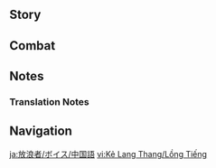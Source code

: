 {{CharacterTabs}}
{{LanguageTabs}}
{{Stub|1={{Meta/VO|rm=1}}}}
==Story==
{{VO/Story
|character           = Wanderer
|language            = zh
|language_s          = zh
|language_t          = zh-tw
|name_s              = 流浪者
|name_t              = 流浪者

<!-- Hello -->
|vo_01_01_title_s    = 初次见面…
|vo_01_01_title_t    = 初次見面…
|vo_01_01_subtitle   = Hello
|vo_01_01_file       = VO_{language}{character} Hello.ogg
|vo_01_01_tx_s       = 要我报上名来？此行世间，我名号诸多，虽然随便一个对凡人来说都高不可及，但于我都已成过往。<br>想称呼什么就随你吧，让我见识下你的品味，可别让我失望。
|vo_01_01_tx_t       = 要我報上名來？此行世間，我名號諸多，雖然隨便一個對凡人來說都高不可及，但於我都已成過往。<br>想稱呼什麼就隨{{MC|你|妳}}吧，讓我見識一下{{MC|你|妳}}的品味，可別讓我失望。
|vo_01_01_rm         = Yào wǒ bào shàng míng lái? Cǐ xíng shìjiān, wǒ mínghào zhūduō, suīrán suíbiàn yīgè duì fánrén lái shuō dōu gāo bùkě jí, dàn yú wǒ dōu yǐ chéng guòwǎng.<br>Xiǎng chēnghu shénme jiù suí nǐ ba, ràng wǒ jiànshì xià nǐ de pǐnwèi, kě bié ràng wǒ shīwàng.

<!-- Chats -->
|vo_02_01_title_s    = 闲聊・风
|vo_02_01_title_t    = 閒聊・風
|vo_02_01_subtitle   = Chat: The Wind
|vo_02_01_file       = VO_{language}{character} Chat - The Wind.ogg
|vo_02_01_tx_s       = 这世上没有纯粹的自由。风也会有吹到头的时候。
|vo_02_01_tx_t       = 這世上沒有純粹的自由。風也會有吹到盡頭的時候。
|vo_02_01_rm         = Zhè shìshàng méiyǒu chúncuì de zìyóu. Fēng yě huì yǒu chuī dàotóu de shíhòu.
|vo_02_02_title_s    = 闲聊・说话方式
|vo_02_02_title_t    = 閒聊・說話方式
|vo_02_02_subtitle   = Chat: Manner of Speech
|vo_02_02_file       = VO_{language}{character} Chat - Manner of Speech.ogg
|vo_02_02_tx_s       = 我说话刻薄吗？只是实话实说罢了，接受不了的人才该自己反思原因。
|vo_02_02_tx_t       = 我說話刻薄嗎？只是實話實說罷了，接受不了的人才該自己反省原因。
|vo_02_02_rm         = Wǒ shuōhuà kèbó ma? Zhǐshì shíhuà shíshuō bàle, jiēshòu bùliǎo de réncái gāi zìjǐ fǎnsī yuányīn.
|vo_02_03_title_s    = 闲聊・寒暄
|vo_02_03_title_t    = 閒聊・寒暄
|vo_02_03_subtitle   = Chat: Exchanging Pleasantries
|vo_02_03_file       = VO_{language}{character} Chat - Exchanging Pleasantries.ogg
|vo_02_03_tx_s       = 寒暄就免了吧，没话找话的样子也太可笑了。
|vo_02_03_tx_t       = 寒暄就免了吧，沒話找話的樣子也太可笑了。
|vo_02_03_rm         = Hánxuān jiù miǎnle ba, méi huà zhǎo huà de yàngzi yě tài kěxiàole.

<!-- Weather -->
|vo_03_01_title_s    = 下雨的时候…
|vo_03_01_title_t    = 下雨的時候…
|vo_03_01_subtitle   = When It Rains
|vo_03_01_file       = VO_{language}{character} When It Rains.ogg
|vo_03_01_tx_s       = 想用我的斗笠遮雨？亏你提得出这种要求。
|vo_03_01_tx_t       = 想用我的斗笠遮雨？虧{{MC|你|妳}}提得出這種要求。
|vo_03_01_rm         = Xiǎng yòng wǒ de dǒulì zhē yǔ? Kuī nǐ tí dé chū zhè zhǒng yāoqiú
|vo_03_02_title_s    = 雨过天晴…
|vo_03_02_title_t    = 雨過天晴…
|vo_03_02_subtitle   = After the Rain
|vo_03_02_file       = VO_{language}{character} After the Rain.ogg
|vo_03_02_tx_s       = 见了点阳光就能高兴成这个样子？幼稚。
|vo_03_02_tx_t       = 見了點陽光就能高興成這個樣子？幼稚。
|vo_03_02_rm         = Jiànle diǎn yángguāng jiù néng gāoxìng chéng zhège yàngzi? Yòuzhì.
|vo_03_03_title_s    = 打雷的时候…
|vo_03_03_title_t    = 打雷的時候…
|vo_03_03_subtitle   = When Thunder Strikes
|vo_03_03_file       = VO_{language}{character} When Thunder Strikes.ogg
|vo_03_03_tx_s       = 啧…烦心。
|vo_03_03_tx_t       = 嘖…煩心。
|vo_03_03_rm         = Zé... fánxīn.
|vo_03_04_title_s    = 下雪的时候…
|vo_03_04_title_t    = 下雪的時候…
|vo_03_04_subtitle   = When It Snows
|vo_03_04_file       = VO_{language}{character} When It Snows.ogg
|vo_03_04_tx_s       = 明明和雨没什么区别，却讨人喜欢多了…真是人各有命。
|vo_03_04_tx_t       = 明明和雨沒什麼區別，卻討人喜歡多了…真是人各有命。
|vo_03_04_rm         = Míngmíng hé yǔ méishénme qūbié, què tǎo rén xǐhuān duōle... zhēnshi rén gè yǒu mìng.
|vo_03_05_title_s    = 刮大风了…
|vo_03_05_title_t    = 颳大風了…
|vo_03_05_subtitle   = When the Wind Is Blowing
|vo_03_05_file       = VO_{language}{character} When the Wind Is Blowing.ogg
|vo_03_05_tx_s       = 这点程度，你都能做到吧？
|vo_03_05_tx_t       = 這點程度，{{MC|你|妳}}都能做到吧？
|vo_03_05_rm         = Zhè diǎn chéngdù, nǐ dōu néng zuò dào ba?

<!-- Greetings -->
|vo_04_01_title_s    = 早上好…
|vo_04_01_title_t    = 早安…
|vo_04_01_subtitle   = Good Morning
|vo_04_01_file       = VO_{language}{character} Good Morning.ogg
|vo_04_01_tx_s       = 「快醒醒&mdash;&mdash;太阳要晒屁股咯&mdash;&mdash;」…哈，你不会以为我会这么叫你起床吧？
|vo_04_01_tx_t       = 「快醒醒&mdash;&mdash;太陽要曬屁股囉&mdash;&mdash;」…哈，{{MC|你|妳}}不會以為我會這麼叫{{MC|你|妳}}起床吧？
|vo_04_01_rm         = "Kuài xǐng xǐng{{lmdash}} Tàiyáng yào shài pìgu lo{{lmdash}}" ...Hā, nǐ bùhuì yǐwéi wǒ huì zhème jiào nǐ qǐchuáng ba?
|vo_04_02_title_s    = 中午好…
|vo_04_02_title_t    = 午安…
|vo_04_02_subtitle   = Good Afternoon
|vo_04_02_file       = VO_{language}{character} Good Afternoon.ogg
|vo_04_02_tx_s       = 我不需要吃饭。管好你自己和身边的小东西，就算是让我省心了。
|vo_04_02_tx_t       = 我不需要吃飯。管好{{MC|你|妳}}自己和身邊的小東西，就算是讓我省心了。
|vo_04_02_rm_s       = Wǒ bù xūyào chīfàn. Guǎn hǎo nǐ zìjǐ hé shēnbiān de xiǎo dōngxi, jiùsuàn shì ràng wǒ shěng xīnle.
|vo_04_02_rm_t       = 
|vo_04_03_title_s    = 晚上好…
|vo_04_03_title_t    = 晚上好…
|vo_04_03_subtitle   = Good Evening
|vo_04_03_file       = VO_{language}{character} Good Evening.ogg
|vo_04_03_tx_s       = 终于，无聊的一天就要结束了。
|vo_04_03_tx_t       = 終於，無聊的一天就要結束了。
|vo_04_03_rm         = Zhōngyú, wúliáo de yītiān jiù yào jiéshùle.
|vo_04_04_title_s    = 晚安…
|vo_04_04_title_t    = 晚安…
|vo_04_04_subtitle   = Good Night
|vo_04_04_file       = VO_{language}{character} Good Night.ogg
|vo_04_04_tx_s       = 在我身边睡不着吗？呵呵。
|vo_04_04_tx_t       = 在我身邊睡不著嗎？呵呵。
|vo_04_04_rm         = Zài wǒ shēnbiān shuì bùzháo ma? Hēhē.

<!-- About -->
|vo_05_01_title_s    = 关于({name_s})自己・人偶
|vo_05_01_title_t    = 關於({name_t})自己・人偶
|vo_05_01_subtitle   = About ({character}): Puppet
|vo_05_01_file       = VO_{language}{character} About {character} - Puppet.ogg
|vo_05_01_tx_s       = 烧掉一个人偶会留下灰烬。至于灰烬中会诞生什么…
|vo_05_01_tx_t       = 燒掉一個人偶會留下灰燼。至於灰燼中會誕生什麼…
|vo_05_01_rm         = 
|vo_05_02_title_s    = 关于({name_s})自己・心
|vo_05_02_title_t    = 關於({name_t})自己・心
|vo_05_02_friendship = 4
|vo_05_02_quest      = Inversion of Genesis
|vo_05_02_subtitle   = About ({character}): Heart
|vo_05_02_file       = VO_{language}{character} About {character} - Heart.ogg
|vo_05_02_tx_s       = 那种东西随便了。执着于注定不属于自己的事物只是在浪费时间，现在的我有更重要的事情要做。
|vo_05_02_tx_t       = 那種東西隨便了。執著於註定不屬於自己的事物只是在浪費時間，現在的我有更重要的事情要做。
|vo_05_02_rm         = 

<!-- About Us -->
|vo_06_01_title_s    = 关于我们・对手
|vo_06_01_title_t    = 關於我們・對手
|vo_06_01_subtitle   = About Us: Rivals
|vo_06_01_file       = VO_{language}{character} About Us - Rivals.ogg
|vo_06_01_tx_s       = 对你我以前的对峙耿耿于怀？哦。所以呢，你要怎么做？慢慢想，我不急。
|vo_06_01_tx_t       = 對{{MC|你|妳}}我以前的對峙耿耿於懷？喔。所以呢，{{MC|你|妳}}要怎麼做？慢慢想，我不急。
|vo_06_01_rm         = 
|vo_06_02_title_s    = 关于我们・同伙
|vo_06_02_title_t    = 關於我們・同夥
|vo_06_02_friendship = 6
|vo_06_02_quest      = Inversion of Genesis
|vo_06_02_subtitle   = About Us: Collaborators
|vo_06_02_file       = VO_{language}{character} About Us - Collaborators.ogg
|vo_06_02_tx_s       = 我不可能皈依「正义」，但既然说过要偿还你的恩情，就定会做到。<br>倒是你，在和我接触的时候可能需要想想自己立场哦？万一被人撞见，说你与罪人「狼狈为奸」，我可概不负责。
|vo_06_02_tx_t       = 我不可能皈依「正義」，但既然說過要償還{{MC|你|妳}}的恩情，就定會做到。<br>倒是{{MC|你|妳}}，在和我接觸的時候可能需要想想自己立場哦？萬一被人撞見，說{{MC|你|妳}}與罪人「狼狽為奸」，我可概不負責。
|vo_06_02_rm         = 

<!-- Miscellany I -->
|vo_07_01_title_s    = 关于「神之眼」…
|vo_07_01_title_t    = 關於「神之眼」…
|vo_07_01_friendship = 4
|vo_07_01_quest      = Inversion of Genesis
|vo_07_01_subtitle   = About the [[Vision]]
|vo_07_01_file       = VO_{language}{character} About the Vision.ogg
|vo_07_01_tx_s       = 所谓「神明的注视」令人不爽，但反正是可用的力量，我不挑。你觉得「风元素」有其深意？呵，为什么会这么想？神明行事蛮横又无理，我不是让你领教过吗？
|vo_07_01_tx_t       = 所謂「神明的注視」令人不爽，但反正是可用的力量，我不挑。{{MC|你|妳}}覺得「風元素」有其深意？呵，為什麼會這麼想？神明行事蠻橫又無理，我不是讓{{MC|你|妳}}領教過嗎？
|vo_07_01_rm         = 
|vo_07_02_title_s    = 有什么想要分享…
|vo_07_02_title_t    = 有什麼想要分享…
|vo_07_02_subtitle   = Something to Share
|vo_07_02_file       = VO_{language}{character} Something to Share.ogg
|vo_07_02_tx_s       = 没有。你想问什么就问吧，我看心情回答。
|vo_07_02_tx_t       = 沒有。{{MC|你|妳}}想問什麼就問吧，我看心情回答。
|vo_07_02_rm         = 
|vo_07_03_title_s    = 感兴趣的见闻…
|vo_07_03_title_t    = 感興趣的見聞…
|vo_07_03_subtitle   = Interesting Things
|vo_07_03_file       = VO_{language}{character} Interesting Things.ogg
|vo_07_03_tx_s       = 看啊，鸟雀会炫耀羽毛，松鼠忙着囤积食物，人类为了柴米油盐整日奔走。头脑简单的生物活得就是比较容易呢。
|vo_07_03_tx_t       = 看啊，鳥雀會炫耀羽毛，松鼠忙著囤積食物，人類為了柴米油鹽整日奔走。頭腦簡單的生物活得就是比較容易呢。
|vo_07_03_rm         = 

<!-- About Others -->
|vo_08_01_title_s    = 关于小吉祥草王…
|vo_08_01_title_t    = 關於小吉祥草王…
|vo_08_01_friendship = 4
|vo_08_01_quest      = Inversion of Genesis
|vo_08_01_subtitle   = About [[Lesser Lord Kusanali]]
|vo_08_01_file       = VO_{language}{character} About Lesser Lord Kusanali.ogg
|vo_08_01_tx_s       = 她选择不除掉我，或许不只是因为我有利用价值。也许是因为她很贤明，又有至善之心，又或许，是她在我身上看到了孤独的影子…你说我是在恶意揣测？哈，这不是当然的事情嘛！我又不是什么好人。
|vo_08_01_tx_t       = 她選擇不除掉我，或許不只是因為我有利用價值。也許是因為她很賢明，又有至善之心，又或許，是她在我身上看到了孤獨的影子…{{MC|你|妳}}說我是在惡意揣測？哈，這不是當然的事情嗎！我又不是什麼好人。
|vo_08_01_rm         = 
|vo_08_02_title_s    = 关于雷电将军…
|vo_08_02_title_t    = 關於雷電將軍…
|vo_08_02_friendship = 4
|vo_08_02_subtitle   = About the [[Raiden Shogun]]
|vo_08_02_file       = VO_{language}{character} About the Raiden Shogun.ogg
|vo_08_02_tx_s       = 对自己的造物视若不见，却又美其名曰不忍心干预…
|vo_08_02_tx_t       = 對自己的造物視若不見，卻又美其名曰不忍心干預…
|vo_08_02_rm         = 
|vo_08_03_title_s    = 关于「女皇」…
|vo_08_03_title_t    = 關於「女皇」…
|vo_08_03_friendship = 4
|vo_08_03_subtitle   = About the [[Tsaritsa]]
|vo_08_03_file       = VO_{language}{character} About the Tsaritsa.ogg
|vo_08_03_tx_s       = 人人都称赞她的温柔与慈爱，却不知「爱」也是「罪」的一种。搞不好是代偿心理作祟哦？
|vo_08_03_tx_t       = 人人都稱讚她的溫柔與慈愛，卻不知「愛」也是「罪」的一種。搞不好是補償心理作祟喔？
|vo_08_03_rm         = 
|vo_08_04_title_s    = 关于「丑角」…
|vo_08_04_title_t    = 關於「丑角」…
|vo_08_04_friendship = 4
|vo_08_04_subtitle   = About [[Pierro|The Jester]]
|vo_08_04_file       = VO_{language}{character} About The Jester.ogg
|vo_08_04_tx_s       = 「丑角」是坎瑞亚的遗民&mdash;&mdash;除此之外，我对他知之甚少，也从未与他有过什么密切的交流。但他似乎对我意有所求，以前给我指派过不少重要的任务，包括前往「深渊」。
|vo_08_04_tx_t       = 「丑角」是坎瑞亞的遺民&mdash;&mdash;除此之外，我對他知之甚少，也從未與他有過什麼密切的交流。但他似乎對我意有所求，以前指派過不少重要的任務前給我，包括前往「深淵」。
|vo_08_04_rm         = 
|vo_08_05_title_s    = 关于「队长」…
|vo_08_05_title_t    = 關於「隊長」…
|vo_08_05_friendship = 4
|vo_08_05_subtitle   = About [[Il Capitano|The Captain]]
|vo_08_05_file       = VO_{language}{character} About The Captain.ogg
|vo_08_05_tx_s       = 「刚正不阿的『队长』」、「正直果敢的『队长』」、「战功累累的『队长』」…这些愚人众里流传的言论，就算是人偶的耳朵也要听出茧子来了。你不觉得，绝对的「正直」，其实是个极其危险的隐患吗？更不用提，「队长」拥有顶尖的实力。
|vo_08_05_tx_t       = 「剛正不阿的『隊長』」、「正直果敢的『隊長』」、「戰功累累的『隊長』」…這些愚人眾裡流傳的言論，就算是人偶的耳朵也要聽得長繭了。{{MC|你|妳}}不覺得，絕對的「正直」，其實是個極其危險的隱患嗎？更不用提，「隊長」擁有頂尖的實力。
|vo_08_05_rm         = 
|vo_08_06_title_s    = 关于「博士」…
|vo_08_06_title_t    = 關於「博士」…
|vo_08_06_friendship = 4
|vo_08_06_quest      = Inversion of Genesis
|vo_08_06_subtitle   = About [[Il Dottore|The Doctor]]
|vo_08_06_file       = VO_{language}{character} About The Doctor.ogg
|vo_08_06_tx_s       = 真遗憾，小吉祥草王让他消除了那么多的切片，剥夺了我将他一片一片千刀万剐的快乐。
|vo_08_06_tx_t       = 真遺憾，小吉祥草王讓他消除了那麼多的切片，剝奪了我將他一片一片千刀萬剮的快樂。
|vo_08_06_rm         = 
|vo_08_07_title_s    = 关于「少女」…
|vo_08_07_title_t    = 關於「少女」…
|vo_08_07_friendship = 4
|vo_08_07_subtitle   = About [[Columbina|Damselette]]
|vo_08_07_file       = VO_{language}{character} About Damselette.ogg
|vo_08_07_tx_s       = 试问：当遇到一名「无论何时」都懵懂无知，「无论做什么」都麻木平淡的「少女」时，该作何反应？我的话，尚可一战；你的话…因为太有良知，还是离她远些吧。
|vo_08_07_tx_t       = 試問：當遇到一名「無論何時」都懵懂無知、「無論做什麼」都麻木平淡的「少女」時，該作何反應？我的話，尚可一戰；{{MC|你|妳}}的話…因為太有良知，還是離她遠點吧。
|vo_08_07_rm         = 
|vo_08_08_title_s    = 关于「仆人」…
|vo_08_08_title_t    = 關於「僕人」…
|vo_08_08_friendship = 4
|vo_08_08_subtitle   = About [[Arlecchino|The Knave]]
|vo_08_08_file       = VO_{language}{character} About The Knave.ogg
|vo_08_08_tx_s       = 道貌岸然的伪君子。她对人展露「优雅」与「亲切」都只是为了更好地「控制」罢了。而直面过她疯狂一面的人，大多已经…呼~。
|vo_08_08_tx_t       = 道貌岸然的偽君子。她對人展露「優雅」與「親切」都只是為了更確實地「控制」罷了。而直面過她瘋狂一面的人，大多已經…呼~。
|vo_08_08_rm         = 
|vo_08_09_title_s    = 关于「公鸡」…
|vo_08_09_title_t    = 關於「公雞」…
|vo_08_09_friendship = 4
|vo_08_09_subtitle   = About [[Pulcinella|The Rooster]]
|vo_08_09_file       = VO_{language}{character} About The Rooster.ogg
|vo_08_09_tx_s       = 也就是「公子」才会觉得「公鸡」是真心实意、不求回报地关心他和他的家人。虽然那位市长大人确实做了不少实事，但稍微有点脑子的人都能看出来，这里的潜台词是「你的家人都在我掌控之中」吧？
|vo_08_09_tx_t       = 也只有「公子」才會覺得「公雞」是真心誠意、不求回報地關心他和他的家人。雖然那位市長大人確實做了不少實事，但稍微有點腦子的人都能看出來，這裡的潛臺詞是「你的家人都在我掌控之中」吧？
|vo_08_09_rm         = 
|vo_08_10_title_s    = 关于「木偶」…
|vo_08_10_title_t    = 關於「木偶」…
|vo_08_10_friendship = 4
|vo_08_10_subtitle   = About [[Sandrone|Marionette]]
|vo_08_10_file       = VO_{language}{character} About Marionette.ogg
|vo_08_10_tx_s       = 她除了自己的研究以外什么都不关心，性格恶劣得很。但即便做到如此极端的地步，却也只是制造了大量废品，在我仍是执行官时还低我一席，真是可怜。
|vo_08_10_tx_t       = 她除了自己的研究以外什麼都不關心，性格惡劣得很。但即便做到如此極端的地步，卻也只是製造了大量廢物，在我仍是執行官時還低我一席，真是可憐。
|vo_08_10_rm         = 
|vo_08_11_title_s    = 关于「富人」…
|vo_08_11_title_t    = 關於「富人」…
|vo_08_11_friendship = 4
|vo_08_11_subtitle   = About [[Pantalone|Regrator]]
|vo_08_11_file       = VO_{language}{character} About Regrator.ogg
|vo_08_11_tx_s       = 那个第九席啊，他对「公平交易」过分偏执，甚至试图推翻神与人之间天生的不平等。不过凡人就是这样，容易有不切实际的妄想，倒也没什么特别的，就像他平庸的能力和眼光一样&mdash;&mdash;选择和「博士」密切合作，哼，是不会有好下场的。
|vo_08_11_tx_t       = 那個第九席啊，他對「公平交易」過分偏執，甚至試圖推翻神與人之間天生的不平等。不過凡人就是這樣，容易有不切實際的妄想，倒也沒什麼特別的，就像他平庸的能力和眼光一樣&mdash;&mdash;選擇和「博士」密切合作，哼，是不會有好下場的。
|vo_08_11_rm         = 
|vo_08_12_title_s    = 关于「公子」…
|vo_08_12_title_t    = 關於「公子」…
|vo_08_12_friendship = 4
|vo_08_12_subtitle   = About [[Tartaglia|Childe]]
|vo_08_12_file       = VO_{language}{character} About Childe.ogg
|vo_08_12_tx_s       = 头脑简单，四肢也不甚发达。让他做最后一席都是在拉低执行官的整体水准。万幸，我已经不在其列了。
|vo_08_12_tx_t       = 頭腦簡單，四肢也不太發達。讓他做最後一席都是在拉低執行官的整體水準。萬幸，我已經不在其列了。
|vo_08_12_rm         = 
|vo_08_13_title_s    = 关于「女士」…
|vo_08_13_title_t    = 關於「女士」…
|vo_08_13_friendship = 4
|vo_08_13_quest      = Omnipresence Over Mortals
|vo_08_13_subtitle   = About [[La Signora|The Fair Lady]]
|vo_08_13_file       = VO_{language}{character} About The Fair Lady.ogg
|vo_08_13_tx_s       = 她的灰烬里什么都没有。我对失去未来的人不感兴趣。
|vo_08_13_tx_t       = 她的灰燼裡什麼都沒有。我對失去未來的人不感興趣。
|vo_08_13_rm         = 
|vo_08_14_title_s    = 关于八重神子…
|vo_08_14_title_t    = 關於八重神子…
|vo_08_14_friendship = 4
|vo_08_14_quest      = Omnipresence Over Mortals
|vo_08_14_subtitle   = About [[Yae Miko]]
|vo_08_14_file       = VO_{language}{character} About Yae Miko.ogg
|vo_08_14_tx_s       = 油腔滑调的妖怪，为博神明的青睐，将自己伪装成关心人类的样子。其实，只是为了找乐子吧？
|vo_08_14_tx_t       = 油腔滑調的妖怪，為博神明的青睞，將自己偽裝成關心人類的樣子。其實，只是為了找樂子吧？
|vo_08_14_rm         = 
|vo_08_15_title_s    = 关于枫原万叶…
|vo_08_15_title_t    = 關於楓原萬葉…
|vo_08_15_friendship = 4
|vo_08_15_quest      = Inversion of Genesis
|vo_08_15_subtitle   = About [[Kaedehara Kazuha]]
|vo_08_15_file       = VO_{language}{character} About Kaedehara Kazuha.ogg
|vo_08_15_tx_s       = 你说枫原家的后人？那岂不是…哦？他也有风元素的「神之眼」，还扛下过雷电将军的一刀？呵呵…哈哈哈哈哈哈哈哈！
|vo_08_15_tx_t       = {{MC|你|妳}}說楓原家的後人？那豈不是…喔？他也有風元素的「神之眼」，還扛下過雷電將軍的一刀？呵呵…哈哈哈哈哈哈哈哈！
|vo_08_15_rm         = 
|vo_08_16_title_s    = 关于赛索斯…
|vo_08_16_title_t    = 關於賽索斯…
|vo_08_16_subtitle   = About [[Sethos]]
|vo_08_16_friendship = 4
|vo_08_16_file       = VO_{language}{character} About Sethos.ogg
|vo_08_16_tx_s       = 你为什么觉得我会认识他？就因为他经常追在我后面吵着要看我的帽子吗？我们没怎么说过话，第一次见面他就问我是不是叫阿帽，这又何尝不是以貌取人？哼，阿帽，这个名字倒是流传开了…
|vo_08_16_tx_t       = {{MC|m=你|f=妳}}為什麼覺得我會認識他？就因為他經常追在我後面吵著要看我的帽子嗎？我們沒怎麼說過話，第一次見面他就問我是不是叫阿帽&mdash;&mdash;這又何嘗不是以貌取人？哼，阿帽，這個名字倒是流傳開了…
|vo_08_16_rm         = 

<!-- More About -->
|vo_09_01_title_s    = 想要了解({name_s})・其一
|vo_09_01_title_t    = 想要瞭解({name_t})・其一
|vo_09_01_subtitle   = More About ({character}): I
|vo_09_01_file       = VO_{language}{character} More About {character} - 01.ogg
|vo_09_01_tx_s       = 真稀奇，竟然想了解我。会招来麻烦哦？
|vo_09_01_tx_t       = 真稀奇，竟然想瞭解我。會招來麻煩喔？
|vo_09_01_rm         = 
|vo_09_02_title_s    = 想要了解({name_s})・其二
|vo_09_02_title_t    = 想要瞭解({name_t})・其二
|vo_09_02_friendship = 3
|vo_09_02_subtitle   = More About ({character}): II
|vo_09_02_file       = VO_{language}{character} More About {character} - 02.ogg
|vo_09_02_tx_s       = 啊，一定有很多、很多人想要找我清算前尘。无所谓，我来者不拒&mdash;&mdash;或者说，还挺期待的呢。
|vo_09_02_tx_t       = 啊，一定有很多、很多人想要找我清算前塵。無所謂，我來者不拒&mdash;&mdash;或者說，還滿期待的呢。
|vo_09_02_rm         = 
|vo_09_03_title_s    = 想要了解({name_s})・其三
|vo_09_03_title_t    = 想要瞭解({name_t})・其三
|vo_09_03_friendship = 4
|vo_09_03_quest      = Inversion of Genesis
|vo_09_03_subtitle   = More About ({character}): III
|vo_09_03_file       = VO_{language}{character} More About {character} - 03.ogg
|vo_09_03_tx_s       = 我曾以为成神便可摒弃无用的情感，现在不这么觉得了。至少「愤怒」，无论来自他人还是自我，都是方便使用的工具。<br>怎么会有人永远不生气呢？难以想象，这种人就没有一点脾气吗？
|vo_09_03_tx_t       = 我曾以為成神便可摒棄無用的情感，現在不這麼覺得了。至少「憤怒」，無論來自他人還是自我，都是方便使用的工具。<br>怎麼會有人永遠不生氣呢？難以想像，這種人就沒有一點脾氣嗎？
|vo_09_03_rm         = 
|vo_09_04_title_s    = 想要了解({name_s})・其四
|vo_09_04_title_t    = 想要瞭解({name_t})・其四
|vo_09_04_friendship = 5
|vo_09_04_quest      = Inversion of Genesis
|vo_09_04_subtitle   = More About ({character}): IV
|vo_09_04_file       = VO_{language}{character} More About {character} - 04.ogg
|vo_09_04_tx_s       = 在进入世界树时，我心中只有一个念头：希望自己从未来到这个世上。<br>世界树回应了这个愿望，却没有带来我期盼的结果。这片土地的命运在捉弄它的囚徒方面一如往常。
|vo_09_04_tx_t       = 在進入世界樹時，我心中只有一個念頭：希望自己從未來到這個世上。<br>世界樹回應了這個願望，卻沒有帶來我期盼的結果。這片土地的命運在捉弄它的囚徒方面一如往常。
|vo_09_04_rm         = 
|vo_09_05_title_s    = 想要了解({name_s})・其五
|vo_09_05_title_t    = 想要瞭解({name_t})・其五
|vo_09_05_friendship = 6
|vo_09_05_quest      = Inversion of Genesis
|vo_09_05_subtitle   = More About ({character}): V
|vo_09_05_file       = VO_{language}{character} More About {character} - 05.ogg
|vo_09_05_tx_s       = 你我有过交点，但终有一天会去往不同的地方。谁知道以后会发生什么呢？走着瞧吧。
|vo_09_05_tx_t       = {{MC|你|妳}}我有過交集，但終有一天會去往不同的地方。誰知道以後會發生什麼呢？走著瞧吧。
|vo_09_05_rm         = 

<!-- Miscellany II -->
|vo_10_01_title_s    = ({name_s})的爱好…
|vo_10_01_title_t    = ({name_t})的愛好…
|vo_10_01_subtitle   = ({character})'s Hobbies
|vo_10_01_file       = VO_{language}{character} Hobbies.ogg
|vo_10_01_tx_s       = 爱好？那是闲人才有空琢磨的东西吧，我看起来像是没事做吗？
|vo_10_01_tx_t       = 愛好？那是閒人才有空研究的東西吧，我看起來像是沒事做嗎？
|vo_10_01_rm         = 
|vo_10_02_title_s    = ({name_s})的烦恼…
|vo_10_02_title_t    = ({name_t})的煩惱…
|vo_10_02_subtitle   = ({character})'s Troubles
|vo_10_02_file       = VO_{language}{character} Troubles.ogg
|vo_10_02_tx_s       = 在想怎么才能把你甩掉，去胡作非为一番。&mdash;&mdash;开玩笑的，你信了？
|vo_10_02_tx_t       = 在想怎麼才能把{{MC|你|妳}}甩掉，去胡作非為一番。&mdash;&mdash;開玩笑的，{{MC|你|妳}}信了？
|vo_10_02_rm         = 
|vo_10_03_title_s    = 喜欢的食物…
|vo_10_03_title_t    = 喜歡的食物…
|vo_10_03_subtitle   = Favorite Food
|vo_10_03_file       = VO_{language}{character} Favorite Food.ogg
|vo_10_03_tx_s       = 有茶吗？越苦越好，回味无穷。
|vo_10_03_tx_t       = 有茶嗎？越苦越好，回味無窮。
|vo_10_03_rm         = 
|vo_10_04_title_s    = 讨厌的食物…
|vo_10_04_title_t    = 討厭的食物…
|vo_10_04_subtitle   = Least Favorite Food
|vo_10_04_file       = VO_{language}{character} Least Favorite Food.ogg
|vo_10_04_tx_s       = 腻腻歪歪的甜东西，牙齿都要被黏在一起了。你自己留着吧。
|vo_10_04_tx_t       = 甜甜膩膩的東西，牙齒都要黏在一起了。{{MC|你|妳}}自己留著吧。
|vo_10_04_rm         = 

<!-- Receiving a Gift -->
|vo_11_01_title_s    = 收到赠礼・其一
|vo_11_01_title_t    = 收到贈禮・其一
|vo_11_01_subtitle   = Receiving a Gift: I
|vo_11_01_file       = VO_{language}{character} Receiving a Gift - 01.ogg
|vo_11_01_tx_s       = 还行吧，算是你为数不多的优点了。
|vo_11_01_tx_t       = 還可以吧，算是{{MC|你|妳}}為數不多的優點了。
|vo_11_01_rm         = 
|vo_11_02_title_s    = 收到赠礼・其二
|vo_11_02_title_t    = 收到贈禮・其二
|vo_11_02_subtitle   = Receiving a Gift: II
|vo_11_02_file       = VO_{language}{character} Receiving a Gift - 02.ogg
|vo_11_02_tx_s       = 不错，至少做出了能入口的食物。
|vo_11_02_tx_t       = 不錯，至少做出了能入口的食物。
|vo_11_02_rm         = 
|vo_11_03_title_s    = 收到赠礼・其三
|vo_11_03_title_t    = 收到贈禮・其三
|vo_11_03_subtitle   = Receiving a Gift: III
|vo_11_03_file       = VO_{language}{character} Receiving a Gift - 03.ogg
|vo_11_03_tx_s       = 想害我？难不成你笨到忘了我非凡胎？
|vo_11_03_tx_t       = 想害我？難不成{{MC|你|妳}}笨到忘了我非凡胎？
|vo_11_03_rm         = 

<!-- Birthday -->
|vo_12_01_title_s    = 生日…
|vo_12_01_title_t    = 生日…
|vo_12_01_subtitle   = Birthday
|vo_12_01_file       = VO_{language}{character} Birthday.ogg
|vo_12_01_tx_s       = 把手给我。…呵，别紧张啊，只是带你去高处看看而已。<br>如何？应当是非凡的景色。感谢就免了，谢来谢去的没意思。
|vo_12_01_tx_t       = 把手給我。…呵，別緊張啊，只是帶{{MC|你|妳}}去高處看看而已。<br>如何？應當是非凡的景色。感謝就免了，謝來謝去的沒意思。
|vo_12_01_rm         = 

<!-- Feelings About Ascension -->
|vo_13_01_title_s    = 突破的感受・起
|vo_13_01_title_t    = 突破的感受・起
|vo_13_01_ascension  = 1
|vo_13_01_subtitle   = Feelings About Ascension: Intro
|vo_13_01_file       = VO_{language}{character} Feelings About Ascension -  01.ogg
|vo_13_01_tx_s       = …看得出来，你尽力了。
|vo_13_01_tx_t       = …看得出來，{{MC|你|妳}}盡力了。
|vo_13_01_rm         = ...Kàn dé chūlái, nǐ jìnlìle.
|vo_13_02_title_s    = 突破的感受・承
|vo_13_02_title_t    = 突破的感受・承
|vo_13_02_ascension  = 2
|vo_13_02_subtitle   = Feelings About Ascension: Building Up
|vo_13_02_file       = VO_{language}{character} Feelings About Ascension -  02.ogg
|vo_13_02_tx_s       = 风吹过来了…你做了什么？
|vo_13_02_tx_t       = 風吹過來了…{{MC|你|妳}}做了什麼？
|vo_13_02_rm         = Fēng chuī guòláile... Nǐ zuòle shénme?
|vo_13_03_title_s    = 突破的感受・转
|vo_13_03_title_t    = 突破的感受・轉
|vo_13_03_ascension  = 4
|vo_13_03_subtitle   = Feelings About Ascension: Climax
|vo_13_03_file       = VO_{language}{character} Feelings About Ascension -  03.ogg
|vo_13_03_tx_s       = 给我力量，你不担心后果吗？…好吧。
|vo_13_03_tx_t       = 給我力量，{{MC|你|妳}}不擔心後果嗎？…好吧。
|vo_13_03_rm         = Gěi wǒ lìliàng, nǐ bù dānxīn hòuguǒ ma? ...Hǎo ba.
|vo_13_04_title_s    = 突破的感受・合
|vo_13_04_title_t    = 突破的感受・合
|vo_13_04_ascension  = 6
|vo_13_04_subtitle   = Feelings About Ascension: Conclusion
|vo_13_04_file       = VO_{language}{character} Feelings About Ascension -  04.ogg
|vo_13_04_tx_s       = 虽说我可以成为你的助力，但将我视作同伴仍是件危险的事情，希望你清楚自己在面对什么。若你不畏惧，便站到我身后吧。
|vo_13_04_tx_t       = 雖說我可以成為{{MC|你|妳}}的助力，但將我視為同伴仍是件危險的事情，希望{{MC|你|妳}}清楚自己在面對什麼。若{{MC|你|妳}}不畏懼，便站到我身後吧。
|vo_13_04_rm         = Suīshuō wǒ kěyǐ chéngwéi nǐ de zhùlì, dàn jiāng wǒ shì zuò tóngbàn réng shì jiàn wéixiǎn de shìqíng, xīwàng nǐ qīngchǔ zìjǐ zài miàn duì shénme. Ruò nǐ bù wèijù, biàn zhàn dào wǒ shēnhòu ba.
}}

==Combat==
{{Combat VO
|character              = Wanderer
|language               = zh

<!-- Elemental Skill -->
|skill_1_tx_s           = 风起！
|skill_1_tx_t           = 風起！
|skill_1_rm             = Fēng qǐ!
|skill_2_tx_s           = 俯瞰凡尘！
|skill_2_tx_t           = 俯瞰凡塵！
|skill_2_rm             = Fǔkàn fánchén!
|skill_3_tx_s           = 怒风腾天！
|skill_3_tx_t           = 怒風騰天！
|skill_3_rm             = Nùfēng-téngtiān!

<!-- Elemental Burst -->
|burst_1_tx_s           = 不度蝼蚁！
|burst_1_tx_t           = 不度螻蟻！
|burst_1_rm             = Bù dù lóuyǐ!
|burst_2_tx_s           = 鼠雀之辈！
|burst_2_tx_t           = 鼠雀之輩！
|burst_2_rm             = Shǔquè zhī bèi!
|burst_3_tx_s           = 叫大声点！
|burst_3_tx_t           = 叫大聲點！
|burst_3_rm             = Jiào dàshēng diǎn!
|burst_4_tx_s           = ''(In Windfavored State)'' 把头低下！
|burst_4_tx_t           = ''(In Windfavored State)'' 把頭低下！
|burst_4_rm             = Bǎ tóu dīxià!
|burst_5_tx_s           = ''(In Windfavored State)'' 毫无自知之明！
|burst_5_tx_t           = ''(In Windfavored State)'' 毫無自知之明！
|burst_5_rm             = Háowú zìzhīzhīmíng!
|burst_6_tx_s           = ''(In Windfavored State)'' 就凭你，也配直视我？
|burst_6_tx_t           = ''(In Windfavored State)'' 就憑你，也配直視我？
|burst_6_rm             = Jiù píng nǐ, yě pèi zhíshì wǒ?

<!-- Sprint Start -->
|sprint-s_1_file        = Sprint Start 01
|sprint-s_1_tx_s        = 风驰！
|sprint-s_1_tx_t        = 風馳！
|sprint-s_1_rm          = Fēngchí!
|sprint-s_2_tx_s        = 疾风随行！
|sprint-s_2_tx_t        = 疾風隨行！
|sprint-s_2_rm          = Jífēng suíxíng!

|sprint-s_3_file        = Sprint Start 04
|sprint-s_3_tx_s        = …真慢。
|sprint-s_3_tx_t        = …真慢。
|sprint-s_3_rm          = ...Zhēn màn.

|sprint-s_4_file        = Sprint Start 05
|sprint-s_4_tx_s        = 没叫你跟着。
|sprint-s_4_tx_t        = 沒叫{{MC|你|妳}}跟著。
|sprint-s_4_rm          = Méi jiào nǐ gēnzhe.

|sprint-s_5_file        = Sprint Start 03,Sprint Start 06

<!-- Sprint End -->
|sprint-e_1_file        = 

<!-- Deploying Wind Glider -->
|glider_1_file          = Deploying Wind Glider 01,Deploying Wind Glider 02,Deploying Wind Glider 03

<!-- Opening Treasure Chest -->
|chest_1_tx_s           = 多余。
|chest_1_tx_t           = 多餘。
|chest_1_rm             = Duōyú.
|chest_2_tx_s           = 啊？这你也要？
|chest_2_tx_t           = 嗄？這{{MC|你|妳}}也要？
|chest_2_rm             = A? Zhè nǐ yě yào?
|chest_3_tx_s           = 你自己拿着玩吧。
|chest_3_tx_t           = {{MC|你|妳}}自己拿著玩吧。
|chest_3_rm             = Nǐ zìjǐ názhe wán ba.

<!-- Low HP -->
|low-hp_1_tx_s          = 习惯了。
|low-hp_1_tx_t          = 習慣了。
|low-hp_1_rm            = Xíguànle.
|low-hp_2_tx_s          = 不值一提。
|low-hp_2_tx_t          = 不值一提。
|low-hp_2_rm            = Bù zhí yī tí.
|low-hp_3_file          = Low HP 03

<!-- Ally at Low HP -->
|ally-low-hp_1_tx_s     = 要你何用！
|ally-low-hp_1_tx_t     = 要你何用！
|ally-low-hp_1_rm       = Yào nǐ hé yòng!
|ally-low-hp_2_tx_s     = 也没指望你派上用场。
|ally-low-hp_2_tx_t     = 也沒指望你派上用場。
|ally-low-hp_2_rm       = Yě méi zhǐwàng nǐ pàishàng yòngchǎng.

<!-- Fallen -->
|fallen_1_tx_s          = 坠入…深渊…
|fallen_1_tx_t          = 墜入…深淵…
|fallen_1_rm            = Zhuìrù... Shēnyuān...
|fallen_2_tx_s          = 皆为…徒劳…
|fallen_2_tx_t          = 皆為…徒勞…
|fallen_2_rm            = Jiē wéi... túláo...
|fallen_3_tx_s          = 罪业的报偿…
|fallen_3_tx_t          = 罪業的報償…
|fallen_3_rm            = Zuìyè de bàocháng...

<!-- Light Hit Taken -->
|hit-l_1_file           = Light Hit Taken 01,Light Hit Taken 02,Light Hit Taken 03,Light Hit Taken 04,Light Hit Taken 05,Light Hit Taken 06

<!-- Heavy Hit Taken -->
|hit-h_1_file           = Heavy Hit Taken 02
|hit-h_1_tx_s           = 不过如此。
|hit-h_1_tx_t           = 不過如此。
|hit-h_1_rm             = Bùguò rúcǐ.

|hit-h_2_file           = Heavy Hit Taken 03
|hit-h_2_tx_s           = …可笑。
|hit-h_2_tx_t           = …可笑。
|hit-h_2_rm             = ...Kěxiào.

|hit-h_3_file           = Heavy Hit Taken 06
|hit-h_3_tx_s           = …你死定了。
|hit-h_3_tx_t           = …你死定了。
|hit-h_3_rm             = ...Nǐ sǐdìngle.

|hit-h_4_file           = Heavy Hit Taken 07
|hit-h_4_tx_s           = 等着求饶吧。
|hit-h_4_tx_t           = 等著求饒吧。
|hit-h_4_rm             = Děngzhe qiúráo ba.<ref group="Note" name="missing VO">This line does not actually play during combat, despite appearing in the Wanderer's Voice-Overs.</ref>

|hit-h_5_file           = Heavy Hit Taken 08
|hit-h_5_tx_s           = 做好付出代价的准备。
|hit-h_5_tx_t           = 做好付出代價的準備。
|hit-h_5_rm             = Zuòhǎo fùchū dàijià de zhǔnbèi.<ref group="Note" name="missing VO" />

|hit-h_6_file           = Heavy Hit Taken 01,Heavy Hit Taken 04,Heavy Hit Taken 05,Heavy Hit Taken 09,Heavy Hit Taken 10

<!-- Joining Party-->
|join_1_tx_s            = 没想到…叫我做什么？
|join_1_tx_t            = 沒想到…叫我做什麼？
|join_1_rm              = Méi xiǎng dào... jiào wǒ zuò shénme?
|join_2_tx_s            = 你最好有要事相求。
|join_2_tx_t            = {{MC|你|妳}}最好有要事相求。
|join_2_rm              = Nǐ zuìhǎo yǒu yàoshì xiāng qiú.
|join_3_tx_s            = 非我不可？…行吧，勉为其难。
|join_3_tx_t            = 非我不可？…好吧，勉為其難。
|join_3_rm_s            = Fēi wǒ bù kě? ...Xíng ba, miǎnwéiqínán.
|join_3_rm_t            = Fēi wǒ bù kě? ...Hǎo ba, miǎnwéiqínán.

<!-- Character Idles -->
|idle_1_file            = Standby 01,Standby 02

<!-- Light Attack -->
|atk-l_1_file           = Light Attack 01,Light Attack 02,Light Attack 03,Light Attack 04,Light Attack 05,Light Attack 06,Light Attack 07

<!-- Mid Attack -->
|atk-m_1_file           = Mid Attack 01,Mid Attack 02,Mid Attack 03

<!-- Heavy Attack -->
|atk-h_1_file           = Heavy Attack 01,Heavy Attack 02,Heavy Attack 03

<!-- Climbing -->
|climb_1_file           = Climbing 01,Climbing 02,Climbing 03

<!-- Climbing Breath -->
|climb-b_1_file         = Climbing Breath 01,Climbing Breath 02,Climbing Breath 03

<!-- Jumping -->
|jump_1_file            = Jumping 01,Jumping 02,Jumping 03,Jumping 04,Jumping 05,Jumping 06
}}

==Notes==
{{Reflist|note=1}}

===Translation Notes===
{{Reflist|group="TN •"}}

==Navigation==
{{Character Navbox|VO-ZH}}

[[ja:放浪者/ボイス/中国語]]
[[vi:Kẻ Lang Thang/Lồng Tiếng]]